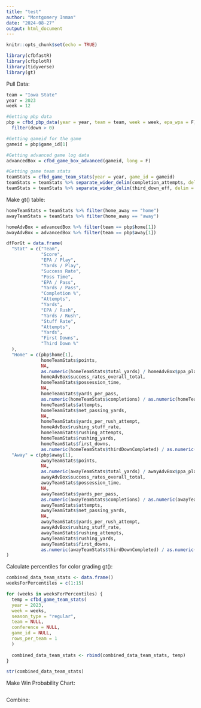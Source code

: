 ```yaml
---
title: "test"
author: "Montgomery Inman"
date: "2024-08-27"
output: html_document
---
```


```r
knitr::opts_chunk$set(echo = TRUE)
```

```r
library(cfbfastR)
library(cfbplotR)
library(tidyverse)
library(gt)
```

Pull Data:

```r
team = "Iowa State"
year = 2023
week = 12

#Getting pbp data
pbp = cfbd_pbp_data(year = year, team = team, week = week, epa_wpa = F) %>%
  filter(down > 0)

#Getting gameid for the game
gameid = pbp$game_id[1]

#Getting advanced game log data
advancedBox = cfbd_game_box_advanced(gameid, long = F) 

#Getting game team stats
teamStats = cfbd_game_team_stats(year = year, game_id = gameid)
teamStats = teamStats %>% separate_wider_delim(completion_attempts, delim = "-", names = c("completions", "attempts"))
teamStats = teamStats %>% separate_wider_delim(third_down_eff, delim = "-", names = c("thirdDownCompleted", "thirdDownAttempts"))
```


Make gt() table:

```r
homeTeamStats = teamStats %>% filter(home_away == "home")
awayTeamStats = teamStats %>% filter(home_away == "away")

homeAdvBox = advancedBox %>% filter(team == pbp$home[1])
awayAdvBox = advancedBox %>% filter(team == pbp$away[1])

dfForGt = data.frame(
  "Stat" = c("Team", 
             "Score",
             "EPA / Play",
             "Yards / Play",
             "Success Rate",
             "Poss Time",
             "EPA / Pass",
             "Yards / Pass",
             "Completion %",
             "Attempts",
             "Yards",
             "EPA / Rush",
             "Yards / Rush",
             "Stuff Rate",
             "Attempts",
             "Yards",
             "First Downs",
             "Third Down %"
  ),
  "Home" = c(pbp$home[1], 
             homeTeamStats$points,
             NA,
             as.numeric(homeTeamStats$total_yards) / homeAdvBox$ppa_plays, 
             homeAdvBox$success_rates_overall_total,
             homeTeamStats$possession_time,
             NA,
             homeTeamStats$yards_per_pass,
             as.numeric(homeTeamStats$completions) / as.numeric(homeTeamStats$attempts),
             homeTeamStats$attempts,
             homeTeamStats$net_passing_yards,
             NA,
             homeTeamStats$yards_per_rush_attempt,
             homeAdvBox$rushing_stuff_rate,
             homeTeamStats$rushing_attempts,
             homeTeamStats$rushing_yards,
             homeTeamStats$first_downs,
             as.numeric(homeTeamStats$thirdDownCompleted) / as.numeric(homeTeamStats$thirdDownAttempts)),
  "Away" = c(pbp$away[1],
             awayTeamStats$points,
             NA,
             as.numeric(awayTeamStats$total_yards) / awayAdvBox$ppa_plays,
             awayAdvBox$success_rates_overall_total,
             awayTeamStats$possession_time,
             NA,
             awayTeamStats$yards_per_pass,
             as.numeric(awayTeamStats$completions) / as.numeric(awayTeamStats$attempts),
             awayTeamStats$attempts,
             awayTeamStats$net_passing_yards,
             NA,
             awayTeamStats$yards_per_rush_attempt,
             awayAdvBox$rushing_stuff_rate,
             awayTeamStats$rushing_attempts,
             awayTeamStats$rushing_yards,
             awayTeamStats$first_downs,
             as.numeric(awayTeamStats$thirdDownCompleted) / as.numeric(awayTeamStats$thirdDownAttempts))
)

```

Calculate percentiles for color grading gt():
```r
combined_data_team_stats <- data.frame()
weeksForPercentiles = c(1:15)

for (weeks in weeksForPercentiles) {
  temp = cfbd_game_team_stats(
  year = 2023,
  week = weeks,
  season_type = "regular",
  team = NULL,
  conference = NULL,
  game_id = NULL,
  rows_per_team = 1
  )
  
  combined_data_team_stats <- rbind(combined_data_team_stats, temp)
}

str(combined_data_team_stats)
```


Make Win Probability Chart:

```r

```


Combine:

```r

```









